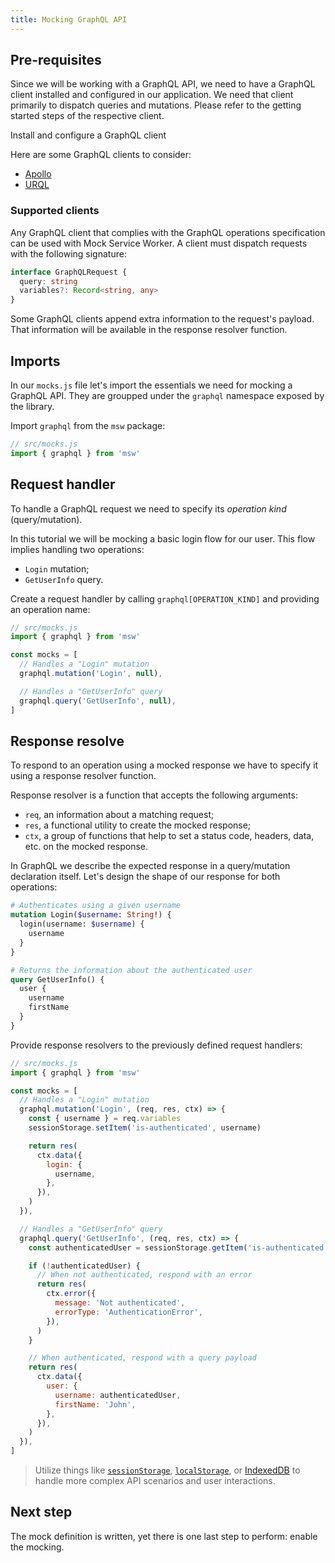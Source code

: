 ```yaml
---
title: Mocking GraphQL API
---
```


## Pre-requisites

Since we will be working with a GraphQL API, we need to have a GraphQL client installed and configured in our application. We need that client primarily to dispatch queries and mutations. Please refer to the getting started steps of the respective client.

<Action>Install and configure a GraphQL client</Action>

Here are some GraphQL clients to consider:

- [Apollo](https://www.apollographql.com/)
- [URQL](https://formidable.com/open-source/urql/)

### Supported clients

Any GraphQL client that complies with the GraphQL operations specification can be used with Mock Service Worker. A client must dispatch requests with the following signature:

```ts
interface GraphQLRequest {
  query: string
  variables?: Record<string, any>
}
```

<Hint>
  Some GraphQL clients append extra information to the request's payload. That
  information will be available in the response resolver function.
</Hint>

## Imports

In our `mocks.js` file let's import the essentials we need for mocking a GraphQL API. They are groupped under the `graphql` namespace exposed by the library.

<Action>
  Import <code>graphql</code> from the <code>msw</code> package:
</Action>

```js showLineNumbers
// src/mocks.js
import { graphql } from 'msw'
```

## Request handler

To handle a GraphQL request we need to specify its _operation kind_ (query/mutation).

In this tutorial we will be mocking a basic login flow for our user. This flow implies handling two operations:

- `Login` mutation;
- `GetUserInfo` query.

<Action>
  Create a request handler by calling <code>graphql[OPERATION_KIND]</code> and
  providing an operation name:
</Action>

```js showLineNumbers focusedLines=6,9
// src/mocks.js
import { graphql } from 'msw'

const mocks = [
  // Handles a "Login" mutation
  graphql.mutation('Login', null),

  // Handles a "GetUserInfo" query
  graphql.query('GetUserInfo', null),
]
```

## Response resolve

To respond to an operation using a mocked response we have to specify it using a response resolver function.

Response resolver is a function that accepts the following arguments:

- `req`, an information about a matching request;
- `res`, a functional utility to create the mocked response;
- `ctx`, a group of functions that help to set a status code, headers, data, etc. on the mocked response.

In GraphQL we describe the expected response in a query/mutation declaration itself. Let's design the shape of our response for both operations:

```graphql
# Authenticates using a given username
mutation Login($username: String!) {
  login(username: $username) {
    username
  }
}
```

```graphql
# Returns the information about the authenticated user
query GetUserInfo() {
  user {
    username
    firstName
  }
}
```

<Action>
  Provide response resolvers to the previously defined request handlers:
</Action>

```js showLineNumbers focusedLines=10-16,25-30,34-41
// src/mocks.js
import { graphql } from 'msw'

const mocks = [
  // Handles a "Login" mutation
  graphql.mutation('Login', (req, res, ctx) => {
    const { username } = req.variables
    sessionStorage.setItem('is-authenticated', username)

    return res(
      ctx.data({
        login: {
          username,
        },
      }),
    )
  }),

  // Handles a "GetUserInfo" query
  graphql.query('GetUserInfo', (req, res, ctx) => {
    const authenticatedUser = sessionStorage.getItem('is-authenticated')

    if (!authenticatedUser) {
      // When not authenticated, respond with an error
      return res(
        ctx.error({
          message: 'Not authenticated',
          errorType: 'AuthenticationError',
        }),
      )
    }

    // When authenticated, respond with a query payload
    return res(
      ctx.data({
        user: {
          username: authenticatedUser,
          firstName: 'John',
        },
      }),
    )
  }),
]
```

> Utilize things like [`sessionStorage`](https://developer.mozilla.org/en-US/docs/Web/API/Window/sessionStorage), [`localStorage`](https://developer.mozilla.org/en-US/docs/Web/API/Window/localStorage), or [IndexedDB](https://developer.mozilla.org/en-US/docs/Web/API/IndexedDB_API) to handle more complex API scenarios and user interactions.

## Next step

The mock definition is written, yet there is one last step to perform: enable the mocking.


<PageLink page={IntegratePage} url="/docs/getting-started/integrate" />
